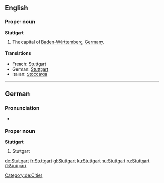==English==

===Proper noun===
{{wikipedia}}
'''Stuttgart'''

# The capital of [[Baden-Württemberg]], [[Germany]].

====Translations====
*French: [[Stuttgart#French|Stuttgart]]
*German: [[Stuttgart#German|Stuttgart]]
*Italian: [[Stoccarda]] {{f}}

----

==German==

===Pronunciation===
*{{audio|De-Stuttgart.OGG|audio}}

===Proper noun===
{{wikipedia|lang=de}}
'''Stuttgart'''

# Stuttgart

[[Category:de:Cities]]

[[de:Stuttgart]]
[[fr:Stuttgart]]
[[gl:Stuttgart]]
[[ku:Stuttgart]]
[[hu:Stuttgart]]
[[ru:Stuttgart]]
[[fi:Stuttgart]]